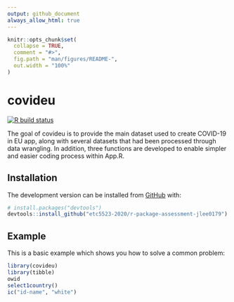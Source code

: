 ```yaml
---
output: github_document
always_allow_html: true
---
```


<!-- README.md is generated from README.Rmd. Please edit that file -->

```r
knitr::opts_chunk$set(
  collapse = TRUE,
  comment = "#>",
  fig.path = "man/figures/README-",
  out.width = "100%"
)
```

# covideu

<!-- badges: start -->
[![R build status](https://github.com/etc5523-2020/r-package-assessment-jlee0179/workflows/R-CMD-check/badge.svg)](https://github.com/etc5523-2020/r-package-assessment-jlee0179/actions)
<!-- badges: end -->

The goal of covideu is to provide the main dataset used to create COVID-19 in EU app, along with several datasets that had been processed through data wrangling. In addition, three functions are developed to enable simpler and easier coding process within App.R.

## Installation

<!-- You can install the released version of covideu from [CRAN](https://CRAN.R-project.org) with: -->

<!-- ``` r -->
<!-- install.packages("covideu") -->
<!-- ``` -->

The development version can be installed from [GitHub](https://github.com/) with:

``` r
# install.packages("devtools")
devtools::install_github("etc5523-2020/r-package-assessment-jlee0179")
```
## Example

This is a basic example which shows you how to solve a common problem:

```r
library(covideu)
library(tibble)
owid
select1country()
ic("id-name", "white")
```
